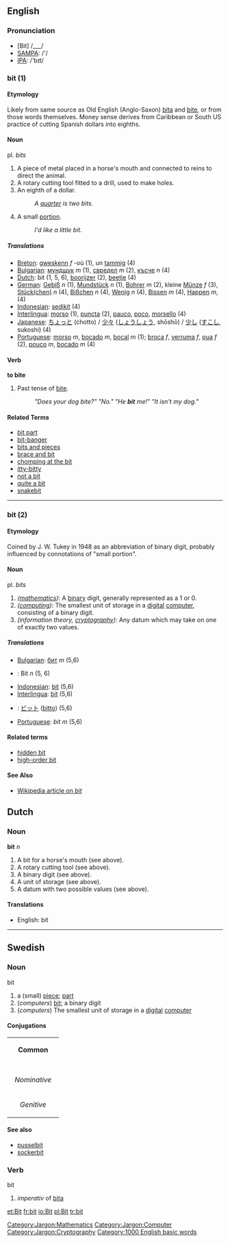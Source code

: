 ==English==

=== Pronunciation ===
* [Bit] /___/
*[[w:SAMPA|SAMPA]]: /'/
*[[w:IPA|IPA]]: /'bɪt/

=== bit (1) ===
==== Etymology ====
Likely from same source as Old English (Anglo-Saxon) [[bita]] and [[bite]], or from those words themselves. Money sense derives from Caribbean or South US practice of cutting Spanish dollars into eighths.

==== Noun ====
pl. ''bits''

# A piece of metal placed in a horse's mouth and connected to reins to direct the animal. 
# A rotary cutting tool fitted to a drill, used to make holes. 
# An eighth of a dollar.
#: ''A [[quarter]] is two bits.''
# A small [[portion]].
#: ''I'd like a little bit.''

===== Translations =====
*[[Breton]]: [[gweskenn]] ''f'' -où (1), un [[tamm]]ig (4)
*[[Bulgarian]]: [[мундщук]] ''m'' (1), [[свредел]] ''m'' (2), [[късче]] ''n'' (4)
*[[Dutch]]: bit (1, 5, 6), [[boorijzer]] (2), [[beetje]] (4)
*[[German]]: [[Gebiß]] ''n'' (1), [[Mundstück]] ''n'' (1), [[Bohrer]] ''m'' (2),  kleine [[Münze]] ''f'' (3),  [[Stück|Stück(chen)]] ''n'' (4), [[Bißchen]] ''n'' (4), [[Wenig]] ''n'' (4), [[Bissen]] ''m'' (4), [[Happen]] ''m'', (4)
*[[Indonesian]]: [[sedikit]] (4)
*[[Interlingua]]: [[morso]] (1), [[puncta]] (2), [[pauco]], [[poco]], [[morsello]] (4)
*[[Japanese]]: [[ちょっと]] (chotto) / [[少々]] ([[しょうしょう]], shōshō) / [[少し]] ([[すこし]], sukoshi) (4) 
*[[Portuguese]]: [[morso]] ''m'', [[bocado]] ''m'', [[bocal]] ''m'' (1); [[broca]] ''f'', [[verruma]] ''f'', [[pua]] ''f'' (2), [[pouco]] ''m'', [[bocado]] ''m'' (4)

==== Verb ====
'''to bite'''

# Past tense of [[bite]]. 
#: ''"Does your dog bite?"  "No."   "He '''bit''' me!"  "It isn't my dog."''

====Related Terms====
*[[bit part]]
*[[bit-banger]]
*[[bits and pieces]]
*[[brace and bit]]
*[[chomping at the bit]]
*[[itty-bitty]]
*[[not a bit]]
*[[quite a bit]]
*[[snakebit]]

----
=== bit (2) ===
==== Etymology ====
Coined by J. W. Tukey in 1948 as an abbreviation of binary digit, probably influenced by connotations of "small portion".

==== Noun ====
pl. ''bits''

# ''([[:Category:Jargon:Mathematics|mathematics]])'': A [[binary]] digit, generally represented as a 1 or 0.
# ''([[:Category:Jargon:Computer|computing]])'': The smallest unit of storage in a [[digital]] [[computer]], consisting of a binary digit.
# ''(information theory, [[:Category:Jargon:Cryptography|cryptography]])'': Any datum which may take on one of exactly two values.

===== Translations =====
*[[Bulgarian]]: [[бит]] ''m'' (5,6)
*{{de}}: Bit ''n'' (5, 6)
*[[Indonesian]]: [[bit]] (5,6)
*[[Interlingua]]: [[bit]] (5,6)
*{{ja}}: [[ビット]] ([[bitto]]) (5,6)
*[[Portuguese]]: ''bit'' ''m'' (5,6)

==== Related terms ====
*[[hidden bit]]
*[[high-order bit]]


==== See Also ====
*[[w:Bit|Wikipedia article on ''bit'']]

==Dutch==

===Noun===

'''bit''' ''n''

# A bit for a horse's mouth (see above).
# A rotary cutting tool (see above).
# A binary digit (see above).
# A unit of storage (see above).
# A datum with two possible values (see above).

====Translations====
*English: bit

----
==Swedish==
===Noun===
;bit
#a (small) [[piece]]; [[part]]
#(''computers'') [[bit#English|bit]]; a binary digit
#(''computers'') The smallest unit of storage in a [[digital]] [[computer]]
====Conjugations====
{| border=1 cellspacing=0 
| bgcolor=#FFFFF0 colspan=5 align=center | '''Common''' 
|- 
|- bgcolor=#FFFFF0 align=center 
! rowspan=2 | 
| colspan=2 | ''Singular'' 
| colspan=2 | ''Plural'' 
|- bgcolor=#FFFFF0 align=center 
| width=105 | ''Indefinite'' 
| width=105 | ''Definite'' 
| width=105 | ''Indefinite'' 
|  width=105 | ''Definite'' 
|- align=center 
| width=105 bgcolor=#FFFFF0 | ''Nominative'' 
| [[bit]] 
| [[biten]] 
| [[bitar]] 
| [[bitarna]] 
|- align=center 
| width=105 bgcolor=#FFFFF0 | ''Genitive'' 
| [[bits]] 
| [[bitens]] 
| [[bitars]] 
| [[bitarnas]]
|}

====See also====
*[[pusselbit]]
*[[sockerbit]]
===Verb===
;bit
#''imperativ'' of [[bita]]

[[Category:Jargon:Mathematics]]
[[Category:Jargon:Computer]]
[[Category:Jargon:Cryptography]]

[[Category:1000 English basic words]]

[[et:Bit]]
[[fr:bit]]
[[io:Bit]]
[[pl:Bit]]
[[tr:bit]]